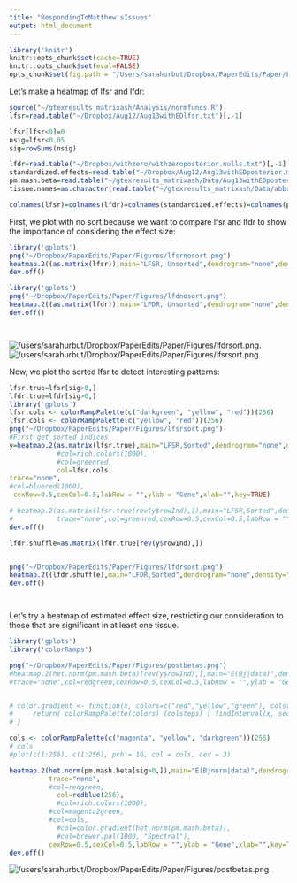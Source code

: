 ```yaml
---
title: "RespondingToMatthew'sIssues"
output: html_document
---
```


```r
library('knitr')
knitr::opts_chunk$set(cache=TRUE)
knitr::opts_chunk$set(eval=FALSE)
opts_chunk$set(fig.path = "/Users/sarahurbut/Dropbox/PaperEdits/Paper/Figures/") 
```

Let's make a heatmap of lfsr and lfdr:

```r
source("~/gtexresults_matrixash/Analysis/normfuncs.R")
lfsr=read.table("~/Dropbox/Aug12/Aug13withEDlfsr.txt")[,-1]

lfsr[lfsr<0]=0
nsig=lfsr<0.05
sig=rowSums(nsig)

lfdr=read.table("~/Dropbox/withzero/withzeroposterior.nulls.txt")[,-1]
standardized.effects=read.table("~/Dropbox/Aug12/Aug13withEDposterior.means.txt")[,-1]
pm.mash.beta=read.table("~/gtexresults_matrixash/Data/Aug13withEDposterior.betas.txt")
tissue.names=as.character(read.table("~/gtexresults_matrixash/Data/abbreviate.names.txt")[,2])

colnames(lfsr)=colnames(lfdr)=colnames(standardized.effects)=colnames(pm.mash.beta)=tissue.names

```

First, we plot with no sort because we want to compare lfsr and lfdr to show the importance of considering the effect size:

```r

library('gplots')
png("~/Dropbox/PaperEdits/Paper/Figures/lfsrnosort.png")
heatmap.2((as.matrix(lfsr)),main="LFSR, Unsorted",dendrogram="none",density="none",Colv=FALSE,Rowv=FALSE,trace="none",col=bluered(1000),cexRow=0.5,cexCol=0.5,labRow = "",ylab = "Gene",xlab="",key = T)
dev.off()

library('gplots')
png("~/Dropbox/PaperEdits/Paper/Figures/lfdnosort.png")
heatmap.2((as.matrix(lfdr)),main="LFDR, Unsorted",dendrogram="none",density="none",Colv=FALSE,Rowv = FALSE,trace="none",col=bluered(1000),cexRow=0.5,cexCol=0.5,labRow = "",ylab = "Gene",xlab="",key = FALSE)
dev.off()




```

![/users/sarahurbut/Dropbox/PaperEdits/Paper/Figures/lfdrsort.png](/Users/sarahurbut/Dropbox/PaperEdits/Paper/Figures/lfdrsort.png).
![/users/sarahurbut/Dropbox/PaperEdits/Paper/Figures/lfsrsort.png](/Users/sarahurbut/Dropbox/PaperEdits/Paper/Figures/lfsrsort.png).

Now, we plot the sorted lfsr to detect interesting patterns:

```r

lfsr.true=lfsr[sig>0,]
lfdr.true=lfdr[sig>0,]
library('gplots')
lfsr.cols <- colorRampPalette(c("darkgreen", "yellow", "red"))(256)
lfsr.cols <- colorRampPalette(c("yellow", "red"))(256)
png("~/Dropbox/PaperEdits/Paper/Figures/lfsrsort.png")
#First get sorted indices
y=heatmap.2(as.matrix(lfsr.true),main="LFSR,Sorted",dendrogram="none",density="none",Colv=FALSE,#Rowv=FALSE,
            #col=rich.colors(1000),
            #col=greenred,
            col=lfsr.cols,
trace="none",
#col=bluered(1000),
 cexRow=0.5,cexCol=0.5,labRow = "",ylab = "Gene",xlab="",key=TRUE)

# heatmap.2(as.matrix(lfsr.true[rev(y$rowInd),]),main="LFSR,Sorted",dendrogram="none",density="none",Colv=FALSE,Rowv=FALSE,
#           trace="none",col=greenred,cexRow=0.5,cexCol=0.5,labRow = "",ylab = "Gene",xlab="",breaks=seq(0,1,by=0.01),key=TRUE)
dev.off()

lfdr.shuffle=as.matrix(lfdr.true[rev(y$rowInd),])


png("~/Dropbox/PaperEdits/Paper/Figures/lfdrsort.png")
heatmap.2((lfdr.shuffle),main="LFDR,Sorted",dendrogram="none",density="none",Colv=FALSE,Rowv=FALSE,trace="none",col=lfsr.cols,cexRow=0.5,cexCol=0.5,labRow = "",ylab = "Gene",xlab="",breaks=seq(0,1,by=1/256),key=TRUE)
dev.off()




```

 Let's try a heatmap of estimated effect size, restricting our consideration to those that are significant in at least one tissue.
 
```r

library('gplots')
library('colorRamps')

png("~/Dropbox/PaperEdits/Paper/Figures/postbetas.png")
#heatmap.2(het.norm(pm.mash.beta)[rev(y$rowInd),],main="E(Bj|data)",dendrogram="none",density="none",Colv=FALSE,Rowv=FALSE,
#trace="none",col=redgreen,cexRow=0.5,cexCol=0.5,labRow = "",ylab = "Gene",xlab="",key=TRUE)


# color.gradient <- function(x, colors=c("red","yellow","green"), colsteps=100) {
#     return( colorRampPalette(colors) (colsteps) [ findInterval(x, seq(min(x),max(x), length.out=colsteps)) ] )
# }

cols <- colorRampPalette(c("magenta", "yellow", "darkgreen"))(256)
# cols
#plot(c(1:256), c(1:256), pch = 16, col = cols, cex = 3)

heatmap.2(het.norm(pm.mash.beta[sig>0,]),main="E(Bjnorm|data)",dendrogram="none",density="none",Colv=FALSE,#Rowv=FALSE,
          trace="none",
          #col=redgreen,
            col=redblue(256),
            #col=rich.colors(1000),
          #col=magenta2green,
          #col=cols,
            #col=color.gradient(het.norm(pm.mash.beta)),
            #col=brewer.pal(1000, "Spectral"),
          cexRow=0.5,cexCol=0.5,labRow = "",ylab = "Gene",xlab="",key=TRUE)
dev.off()
```
 
![/users/sarahurbut/Dropbox/PaperEdits/Paper/Figures/postbetas.png](/Users/sarahurbut/Dropbox/PaperEdits/Paper/Figures/postbetas.png).

